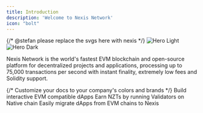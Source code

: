 ```yaml
---
title: Introduction
description: 'Welcome to Nexis Network'
icon: "bolt"
---
```


{/* @stefan please replace the svgs here with nexis */}
<img
  className="block dark:hidden"
  src="/images/hero-light.svg"
  alt="Hero Light"
/>
<img
  className="hidden dark:block"
  src="/images/hero-dark.svg"
  alt="Hero Dark"
/>

Nexis Network is the world's fastest EVM blockchain and open-source platform for decentralized projects and applications, processing up to 75,000 transactions per second with instant finality, extremely low fees and Solidity support.


<CardGroup cols={3}>
  {/* <Card
    title="Customize Style"
    icon="palette"
    href="https://mintlify.com/docs/settings/global"
  >
    Customize your docs to your company's colors and brands
  </Card> */}
  <Card
    title="Developers"
    icon="code"
    href="https://mintlify.com/docs/api-playground/openapi"
  >
    Build interactive EVM compatible dApps
  </Card>
    <Card
    title="Validators"
    icon="stars"
    href="/validators/introduction"
  >
    Earn NZTs by running Validators on Native chain
  </Card>
  <Card
    title="Migrate"
    icon="screwdriver-wrench"
    href="https://mintlify.com/docs/components/accordion"
  >
    Easily migrate dApps from EVM chains to Nexis
  </Card>

</CardGroup>